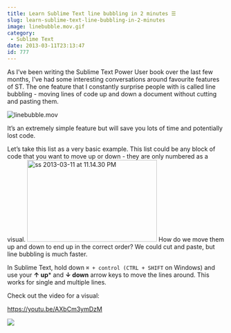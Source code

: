 ```yaml
---
title: Learn Sublime Text line bubbling in 2 minutes ☰
slug: learn-sublime-text-line-bubbling-in-2-minutes
image: linebubble.mov.gif
category:
 - Sublime Text
date: 2013-03-11T23:13:47
id: 777
---
```


As I’ve been writing the Sublime Text Power User book over the last few months, I’ve had some interesting conversations around favourite features of ST. The one feature that I constantly surprise people with is called line bubbling - moving lines of code up and down a document without cutting and pasting them.

<img class="size-full wp-image-778" alt="linebubble.mov" src="linebubble.mov.gif" />

It’s an extremely simple feature but will save you lots of time and potentially lost code.

Let’s take this list as a very basic example. This list could be any block of code that you want to move up or down - they are only numbered as a visual.
<img class="aligncenter size-medium wp-image-783" alt="ss 2013-03-11 at 11.14.30 PM" src="ss-2013-03-11-at-11.14.30-PM-300x189.png" width="300" height="189" />
How do we move them up and down to end up in the correct order? We could cut and paste, but line bubbling is much faster.

In Sublime Text, hold down `⌘ + control (CTRL + SHIFT` on Windows) and use your **↑ up*** and **↓ down** arrow keys to move the lines around. This works for single and multiple lines.

Check out the video for a visual:

https://youtu.be/AXbCm3ymDzM

<a href="https://sublimetextbook.com/?utm_source=linebubble&utm_medium=banner&utm_campaign=product"><img src="facebook-share2.png" /></a>

